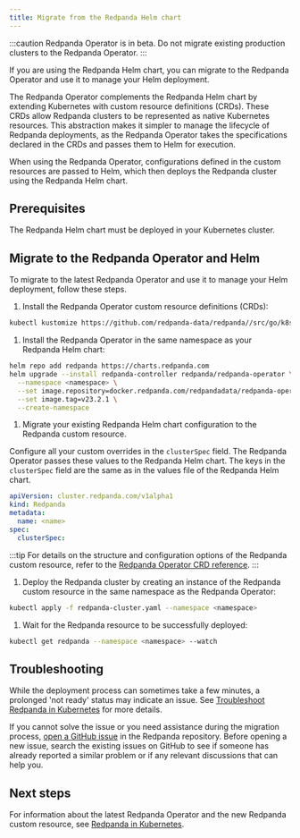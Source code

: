 ```yaml
---
title: Migrate from the Redpanda Helm chart
---
```


<head>
    <meta name="title" content="Migrate from the Redpanda Helm chart| Redpanda Docs"/>
    <meta name="description" content="If you are using the Redpanda Helm chart, you can migrate to the Redpanda Operator and use it to manage your deployment."/>
    <link rel="canonical" href="https://docs.redpanda.com/docs/migrate/kubernetes/helm-to-operator/" />
</head>

:::caution
Redpanda Operator is in beta. Do not migrate existing production clusters to the Redpanda Operator.
:::

If you are using the Redpanda Helm chart, you can migrate to the Redpanda Operator and use it to manage your Helm deployment.

The Redpanda Operator complements the Redpanda Helm chart by extending Kubernetes with custom resource definitions (CRDs). These CRDs allow Redpanda clusters to be represented as native Kubernetes resources. This abstraction makes it simpler to manage the lifecycle of Redpanda deployments, as the Redpanda Operator takes the specifications declared in the CRDs and passes them to Helm for execution.

When using the Redpanda Operator, configurations defined in the custom resources are passed to Helm, which then deploys the Redpanda cluster using the Redpanda Helm chart.

## Prerequisites

The Redpanda Helm chart must be deployed in your Kubernetes cluster.

## Migrate to the Redpanda Operator and Helm

To migrate to the latest Redpanda Operator and use it to manage your Helm deployment, follow these steps.

1. Install the Redpanda Operator custom resource definitions (CRDs):

  ```bash
  kubectl kustomize https://github.com/redpanda-data/redpanda//src/go/k8s/config/crd | kubectl apply -f -
  ```

1. Install the Redpanda Operator in the same namespace as your Redpanda Helm chart:

  ```bash
  helm repo add redpanda https://charts.redpanda.com
  helm upgrade --install redpanda-controller redpanda/redpanda-operator \
    --namespace <namespace> \
    --set image.repository=docker.redpanda.com/redpandadata/redpanda-operator \
    --set image.tag=v23.2.1 \
    --create-namespace
  ```

1. Migrate your existing Redpanda Helm chart configuration to the Redpanda custom resource.

  Configure all your custom overrides in the `clusterSpec` field. The Redpanda Operator passes these values to the Redpanda Helm chart. The keys in the `clusterSpec` field are the same as in the values file of the Redpanda Helm chart.

  ```yaml title="redpanda-cluster.yaml"
  apiVersion: cluster.redpanda.com/v1alpha1
  kind: Redpanda
  metadata:
    name: <name>
  spec:
    clusterSpec:
  ```

  :::tip
  For details on the structure and configuration options of the Redpanda custom resource, refer to the [Redpanda Operator CRD reference](../../../../reference/crd#redpandaclusterspec).
  :::

1. Deploy the Redpanda cluster by creating an instance of the Redpanda custom resource in the same namespace as the Redpanda Operator:

  ```bash
  kubectl apply -f redpanda-cluster.yaml --namespace <namespace>
  ```

1. Wait for the Redpanda resource to be successfully deployed:

  ```bash
  kubectl get redpanda --namespace <namespace> --watch
  ```

## Troubleshooting

While the deployment process can sometimes take a few minutes, a prolonged 'not ready' status may indicate an issue. See [Troubleshoot Redpanda in Kubernetes](../../../../manage/kubernetes/troubleshooting/troubleshoot#helmrelease-is-not-ready) for more details.

If you cannot solve the issue or you need assistance during the migration process, [open a GitHub issue](https://github.com/redpanda-data/redpanda/issues/new/choose) in the Redpanda repository. Before opening a new issue, search the existing issues on GitHub to see if someone has already reported a similar problem or if any relevant discussions that can help you.

## Next steps

For information about the latest Redpanda Operator and the new Redpanda custom resource, see [Redpanda in Kubernetes](../../../../deploy/deployment-option/self-hosted/kubernetes/kubernetes-production-deployment).